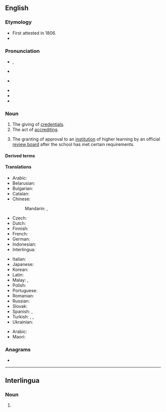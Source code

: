 {{also|accréditation}}
==English==
{{wikipedia}}

===Etymology===
* First attested in 1806.
* {{suffix|en|accredit|ation}}

===Pronunciation===
* {{enPR|ə-krěd'ĭ-tāʹshən}}, {{IPA|en|/əˌkɹɛd.ɪˈteɪ.ʃən/}}
* {{a|UK}} {{IPA|en|[əˌkɹɛd.ɪˈteɪ.ʃən]}}
* {{a|US}} {{IPA|en|[əˌkɹɛd.ɨˈteɪ.ʃən]|[əˌkɹɛd.ɨɾˈeɪ.ʃən]}}
<!-- Note that the first "t" is very often tapped in American English. (This is my native pronunciation, and I listened to several other Americans using the word on YouTube to confirm that this is extremely common. The Cambridge Dictionary of American English also lists this pronunciation.) This is contrary to what one might expect, since it is rare for a tap to be used before a stressed syllable in English. Thus, it is important to list these phonetic transcriptions here in addition to the phonemic transcription. -->
* {{audio|en|En-us-accreditation.ogg|Audio (US)}}
* {{hyphenation|en|ac|cred|i|ta|tion}}
* {{rhymes|en|eɪʃən}}

===Noun===
{{en-noun|~}}

# The giving of [[credentials]].
# The act of [[accrediting]].
#: {{ux|en|letters of '''accreditation'''.}}
# {{lb|en|education}} The granting of approval to an [[institution]] of higher learning by an official [[review board]] after the school has met certain requirements.

====Derived terms====
{{der3|en
|accreditational
|deaccreditation
|nonaccreditation
|reaccreditation}}

====Translations====
{{trans-top|giving of credentials}}
* Arabic: {{t|ar|اِعْتِماد|m}}
* Belarusian: {{t|be|акрэдыта́цыя|f}}
* Bulgarian: {{t|bg|акредита́ция|f}}
* Catalan: {{t+|ca|acreditació|f}}
* Chinese:
*: Mandarin: {{t+|cmn|認證}}, {{t+|cmn|认证|tr=rènzhèng}}
* Czech: {{t|cs|akreditace|f}}
* Dutch: {{t+|nl|accreditatie|m}}
* Finnish: {{t+|fi|akkreditointi}}
* French: {{t+|fr|accréditation|f}}
* German: {{t+|de|Beglaubigung|f}}
* Indonesian: {{t+|id|akreditasi}}
* Interlingua: {{t|ia|accreditation}}
{{trans-mid}}
* Italian: {{t+|it|accreditamento}}
* Japanese: {{t+|ja|認定|tr=にんてい, nintei}}
* Korean: {{t+|ko|인정 (認定)}}
* Latin: {{t|la|accreditatio}}
* Malay: {{t|ms|akreditasi}}, {{t|ms|pentauliahan}}
* Polish: {{t+|pl|akredytacja|f}}
* Portuguese: {{t|pt|credenciamento|m}}
* Romanian: {{t+|ro|acreditare|f}}
* Russian: {{t+|ru|аккредита́ция|f}}
* Slovak: {{t|sk|akreditácia|f}}
* Spanish: {{t+|es|acreditación}}, {{t+|es|homologación|f}}
* Turkish: {{t+|tr|akreditasyon}}, {{t+|tr|tastik}}, {{t+|tr|onay}}
* Ukrainian: {{t|uk|акредита́ція|f}}
{{trans-bottom}}

{{trans-top|the granting of approval of achieving an official standard of some sort}}
* Arabic: {{t|ar| اِعْتِمادٌ|m}}
* Maori: {{t|mi|whakamanatanga}}
{{trans-mid}}
{{trans-bottom}}

===Anagrams===
* {{anagrams|en|a=aaccdeiinortt|actinoceratid}}

----

==Interlingua==

===Noun===
{{head|ia|noun}}

# {{l|en|accreditation}}